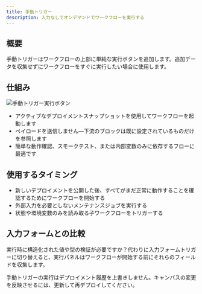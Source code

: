 ```yaml
---
title: 手動トリガー
description: 入力なしでオンデマンドでワークフローを実行する
---
```



## 概要

手動トリガーはワークフローの上部に単純な実行ボタンを追加します。追加データを収集せずにワークフローをすぐに実行したい場合に使用します。

## 仕組み

<div className='flex justify-center my-6'>
  <Image
    src='/static/triggers/manual-run-light.png'
    alt='手動トリガー実行ボタン'
    width={400}
    height={250}
    className='rounded-xl border border-border shadow-sm'
  />
</div>

- アクティブなデプロイメントスナップショットを使用してワークフローを起動します
- ペイロードを送信しません—下流のブロックは既に設定されているものだけを参照します
- 簡単な動作確認、スモークテスト、または内部変数のみに依存するフローに最適です

## 使用するタイミング

- 新しいデプロイメントを公開した後、すべてがまだ正常に動作することを確認するためにワークフローを開始する
- 外部入力を必要としないメンテナンスジョブを実行する
- 状態や環境変数のみを読み取る子ワークフローをトリガーする

## 入力フォームとの比較

実行時に構造化された値や型の検証が必要ですか？代わりに入力フォームトリガーに切り替えると、実行パネルはワークフローが開始する前にそれらのフィールドを収集します。

<Callout>
手動トリガーの実行はデプロイメント履歴を上書きしません。キャンバスの変更を反映させるには、更新して再デプロイしてください。
</Callout>
